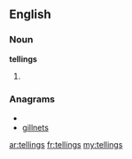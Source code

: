 ==English==

===Noun===
'''tellings'''

# {{plural of|[[telling]]}}

===Anagrams===
* {{alphagram|egillnst}}
* [[gillnets#English|gillnets]]

[[ar:tellings]]
[[fr:tellings]]
[[my:tellings]]